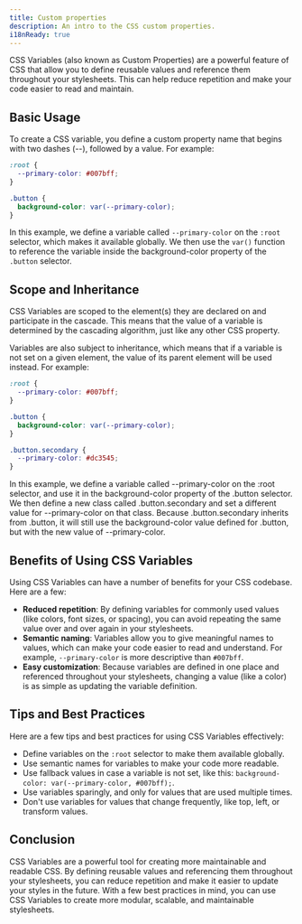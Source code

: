 ```yaml
---
title: Custom properties
description: An intro to the CSS custom properties.
i18nReady: true
---
```


CSS Variables (also known as Custom Properties) are a powerful feature of CSS that allow you to define reusable values and reference them throughout your stylesheets. This can help reduce repetition and make your code easier to read and maintain.

## Basic Usage

To create a CSS variable, you define a custom property name that begins with two dashes (--), followed by a value. For example:

```css
:root {
  --primary-color: #007bff;
}

.button {
  background-color: var(--primary-color);
}
```

In this example, we define a variable called `--primary-color` on the `:root` selector, which makes it available globally. We then use the `var()` function to reference the variable inside the background-color property of the `.button` selector.

## Scope and Inheritance
CSS Variables are scoped to the element(s) they are declared on and participate in the cascade. This means that the value of a variable is determined by the cascading algorithm, just like any other CSS property.

Variables are also subject to inheritance, which means that if a variable is not set on a given element, the value of its parent element will be used instead. For example:

```css
:root {
  --primary-color: #007bff;
}

.button {
  background-color: var(--primary-color);
}

.button.secondary {
  --primary-color: #dc3545;
}
```

In this example, we define a variable called --primary-color on the :root selector, and use it in the background-color property of the .button selector. We then define a new class called .button.secondary and set a different value for --primary-color on that class. Because .button.secondary inherits from .button, it will still use the background-color value defined for .button, but with the new value of --primary-color.

## Benefits of Using CSS Variables
Using CSS Variables can have a number of benefits for your CSS codebase. Here are a few:

- **Reduced repetition**: By defining variables for commonly used values (like colors, font sizes, or spacing), you can avoid repeating the same value over and over again in your stylesheets.
- **Semantic naming**: Variables allow you to give meaningful names to values, which can make your code easier to read and understand. For example, `--primary-color` is more descriptive than `#007bff`.
- **Easy customization**: Because variables are defined in one place and referenced throughout your stylesheets, changing a value (like a color) is as simple as updating the variable definition.

## Tips and Best Practices

Here are a few tips and best practices for using CSS Variables effectively:

- Define variables on the `:root` selector to make them available globally.
- Use semantic names for variables to make your code more readable.
- Use fallback values in case a variable is not set, like this: `background-color: var(--primary-color, #007bff);`.
- Use variables sparingly, and only for values that are used multiple times.
- Don't use variables for values that change frequently, like top, left, or transform values.

## Conclusion
CSS Variables are a powerful tool for creating more maintainable and readable CSS. By defining reusable values and referencing them throughout your stylesheets, you can reduce repetition and make it easier to update your styles in the future. With a few best practices in mind, you can use CSS Variables to create more modular, scalable, and maintainable stylesheets.
